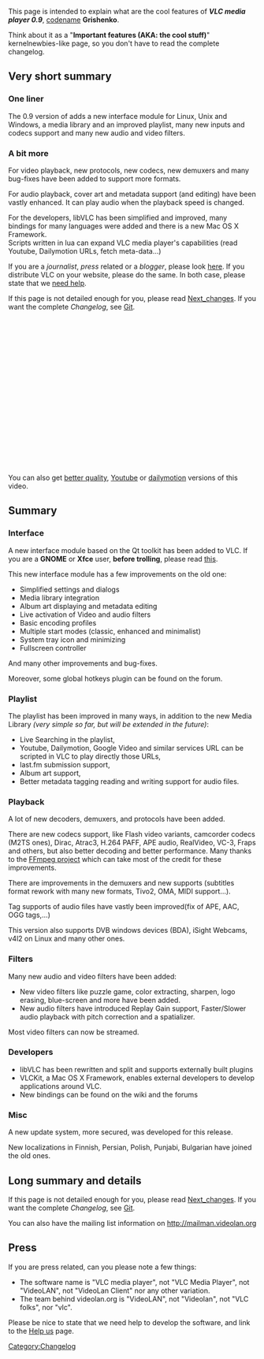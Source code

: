 This page is intended to explain what are the cool features of '''''VLC media player 0.9''''', [[codename]] '''Grishenko'''.

Think about it as a "'''Important features (AKA: the cool stuff)'''" kernelnewbies-like page, so you don't have to read the complete changelog.


== Very short summary ==

=== One liner ===
The 0.9 version of {{VLC}} adds a new interface module for Linux, Unix and Windows, a media library and an improved playlist, many new inputs and codecs support and many new audio and video filters.

=== A bit more ===
For video playback, new protocols, new codecs, new demuxers and many bug-fixes have been added to support more formats.

For audio playback, cover art and metadata support (and editing) have been vastly enhanced. It can play audio when the playback speed is changed.

For the developers, libVLC has been simplified and improved, many bindings for many languages were added and there is a new Mac OS X Framework.<br /> Scripts written in lua can expand VLC media player's capabilities (read Youtube, Dailymotion URLs, fetch meta-data...)


If you are a ''journalist'', ''press'' related or a ''blogger'', please look [[What_is_cool_in_0.9#Press|here]]. If you distribute VLC on your website, please do the same. In both case, please state that we [[Help us|need help]].

If this page is not detailed enough for you, please read [[Next_changes]]. If you want the complete ''Changelog'', see [http://git.videolan.org/?p=vlc.git;a=log;h=0.9-bugfix Git].

<html><object width="400" height="302">	<param name="allowfullscreen" value="true" />	<param name="allowscriptaccess" value="always" />	<param name="movie" value="http://vimeo.com/moogaloop.swf?clip_id=1732418&amp;server=vimeo.com&amp;show_title=1&amp;show_byline=1&amp;show_portrait=0&amp;color=&amp;fullscreen=1" />	<embed src="http://vimeo.com/moogaloop.swf?clip_id=1732418&amp;server=vimeo.com&amp;show_title=1&amp;show_byline=1&amp;show_portrait=0&amp;color=&amp;fullscreen=1" type="application/x-shockwave-flash" allowfullscreen="true" allowscriptaccess="always" width="400" height="302"></embed></object></html>

You can also get [http://www.videolan.org/videos/ better quality], [http://www.youtube.com/watch?v=zVhk7Kq1rEU Youtube] or [http://www.dailymotion.com/dionoea/video/11351932 dailymotion] versions of this video.

== Summary ==

=== Interface ===

A new interface module based on the Qt toolkit has been added to VLC. If you are a '''GNOME''' or '''Xfce''' user, '''before trolling''', please read [[Qt and GTK|this]].

This new interface module has a few improvements on the old one:
* Simplified settings and dialogs
* Media library integration
* Album art displaying and metadata editing
* Live activation of Video and audio filters 
* Basic encoding profiles
* Multiple start modes (classic, enhanced and minimalist)
* System tray icon and minimizing
* Fullscreen controller
And many other improvements and bug-fixes.

Moreover, some global hotkeys plugin can be found on the forum.

=== Playlist ===

The playlist has been improved in many ways, in addition to the new Media Library ''(very simple so far, but will be extended in the future)'':
* Live Searching in the playlist,
* Youtube, Dailymotion, Google Video and similar services URL can be scripted in VLC to play directly those URLs,
* last.fm submission support,
* Album art support,
* Better metadata tagging reading and writing support for audio files.

=== Playback ===

A lot of new decoders, demuxers, and protocols have been added.

There are new codecs support, like Flash video variants, camcorder codecs (M2TS ones), Dirac, Atrac3, H.264 PAFF, APE audio, RealVideo, VC-3, Fraps and others, but also better decoding and better performance. Many thanks to the [http://ffmpeg.org FFmpeg project] which can take most of the credit for these improvements.

There are improvements in the demuxers and new supports (subtitles format rework with many new formats, Tivo2, OMA, MIDI support...).

Tag supports of audio files have vastly been improved(fix of APE, AAC, OGG tags,...)

This version also supports DVB windows devices (BDA), iSight Webcams, v4l2 on Linux and many other ones.

=== Filters ===

Many new audio and video filters have been added:
* New video filters like puzzle game, color extracting, sharpen, logo erasing, blue-screen and more have been added.
* New audio filters have introduced Replay Gain support, Faster/Slower audio playback with pitch correction and a spatializer.

Most video filters can now be streamed.

=== Developers ===

* libVLC has been rewritten and split and supports externally built plugins
* VLCKit, a Mac OS X Framework, enables external developers to develop applications around VLC.
* New bindings can be found on the wiki and the forums

=== Misc ===

A new update system, more secured, was developed for this release.

New localizations in Finnish, Persian, Polish, Punjabi, Bulgarian have joined the old ones.

== Long summary and details ==

If this page is not detailed enough for you, please read [[Next_changes]]. If you want the complete ''Changelog'', see [http://git.videolan.org/?p=vlc.git;a=log;h=0.9-bugfix Git].

You can also have the mailing list information on http://mailman.videolan.org

== Press ==

If you are press related, can you please note a few things:
* The software name is "VLC media player", not "VLC Media Player", not "VideoLAN", not "VideoLan Client" nor any other variation.
* The team behind videolan.org is "VideoLAN", not "Videolan", not "VLC folks", nor "vlc".

Please be nice to state that we need help to develop the software, and link to the [[Help us]] page.

[[Category:Changelog]]